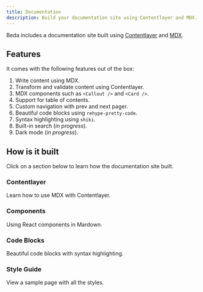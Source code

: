 ```yaml
---
title: Documentation
description: Build your documentation site using Contentlayer and MDX.
---
```


Beda includes a documentation site built using [Contentlayer](https://contentlayer.dev) and [MDX](http://mdxjs.com).

## Features

It comes with the following features out of the box:

1. Write content using MDX.
2. Transform and validate content using Contentlayer.
3. MDX components such as `<Callout />` and `<Card />`.
4. Support for table of contents.
5. Custom navigation with prev and next pager.
6. Beautiful code blocks using `rehype-pretty-code`.
7. Syntax highlighting using `shiki`.
8. Built-in search (_in progress_).
9. Dark mode (_in progress_).

## How is it built

Click on a section below to learn how the documentation site built.

<div className="grid gap-4 mt-6">

<Card href="/docs/documentation">

### Contentlayer

Learn how to use MDX with Contentlayer.

</Card>

<Card href="/docs/documentation/components">

### Components

Using React components in Mardown.

</Card>

<Card href="/docs/documentation/components">

### Code Blocks

Beautiful code blocks with syntax highlighting.

</Card>

<Card href="/docs/documentation/components">

### Style Guide

View a sample page with all the styles.

</Card>

</div>
